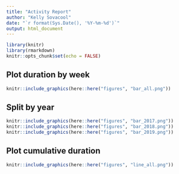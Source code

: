 ```yaml
---
title: "Activity Report"
author: "Kelly Sovacool"
date: "`r format(Sys.Date(), '%Y-%m-%d')`"
output: html_document
---
```


```r
library(knitr)
library(rmarkdown)
knitr::opts_chunk$set(echo = FALSE)
```
## Plot duration by week

```r
knitr::include_graphics(here::here("figures", "bar_all.png"))
```

## Split by year

```r
knitr::include_graphics(here::here("figures", "bar_2017.png"))
knitr::include_graphics(here::here("figures", "bar_2018.png"))
knitr::include_graphics(here::here("figures", "bar_2019.png"))
```

## Plot cumulative duration

```r
knitr::include_graphics(here::here("figures", "line_all.png"))
```
